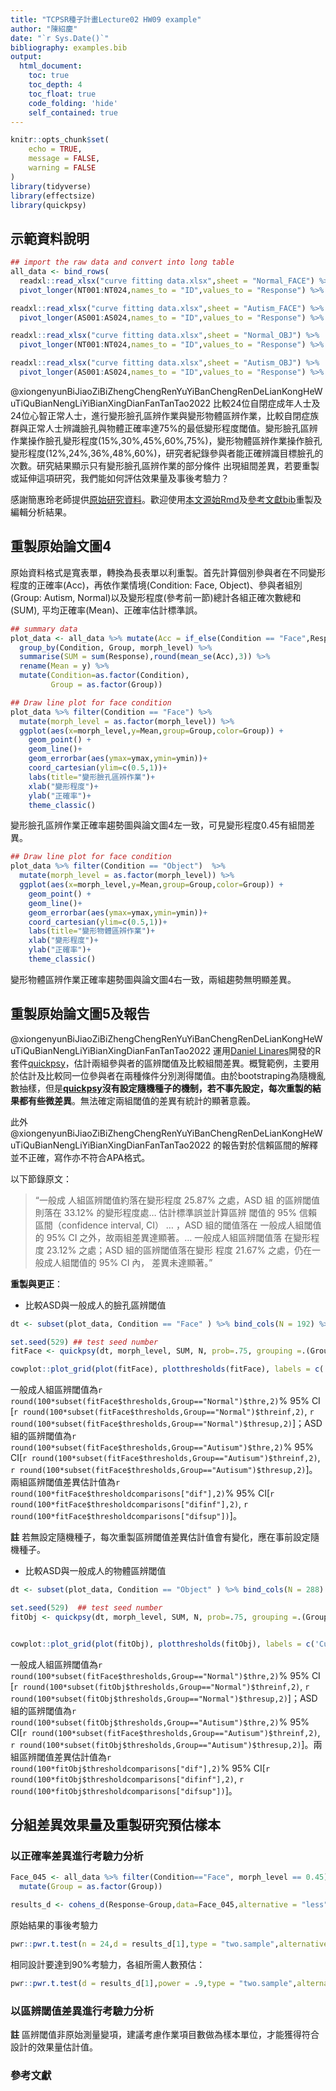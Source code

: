 ```yaml
---
title: "TCPSR種子計畫Lecture02 HW09 example"
author: "陳紹慶"
date: "`r Sys.Date()`"
bibliography: examples.bib
output:
  html_document:
    toc: true
    toc_depth: 4
    toc_float: true
    code_folding: 'hide'
    self_contained: true
---
```


```r
knitr::opts_chunk$set(
	echo = TRUE,
	message = FALSE,
	warning = FALSE
)
library(tidyverse)
library(effectsize)
library(quickpsy)
```



## 示範資料說明

```r
## import the raw data and convert into long table
all_data <- bind_rows(
  readxl::read_xlsx("curve fitting data.xlsx",sheet = "Normal_FACE") %>%
  pivot_longer(NT001:NT024,names_to = "ID",values_to = "Response") %>% bind_cols(Group = "Normal",Condition = "Face"),

readxl::read_xlsx("curve fitting data.xlsx",sheet = "Autism_FACE") %>%
  pivot_longer(AS001:AS024,names_to = "ID",values_to = "Response") %>% bind_cols(Group = "Autisum",Condition = "Face"),

readxl::read_xlsx("curve fitting data.xlsx",sheet = "Normal_OBJ") %>%
  pivot_longer(NT001:NT024,names_to = "ID",values_to = "Response") %>% bind_cols(Group = "Normal",Condition = "Object"),

readxl::read_xlsx("curve fitting data.xlsx",sheet = "Autism_OBJ") %>%
  pivot_longer(AS001:AS024,names_to = "ID",values_to = "Response") %>% bind_cols(Group = "Autisum",Condition = "Object"))

```

@xiongenyunBiJiaoZiBiZhengChengRenYuYiBanChengRenDeLianKongHeWuTiQuBianNengLiYiBianXingDianFanTanTao2022 比較24位自閉症成年人士及24位心智正常人士，進行變形臉孔區辨作業與變形物體區辨作業，比較自閉症族群與正常人士辨識臉孔與物體正確率達75%的最低變形程度閾值。變形臉孔區辨作業操作臉孔變形程度(15%,30%,45%,60%,75%)，變形物體區辨作業操作臉孔變形程度(12%,24%,36%,48%,60%)，研究者紀錄參與者能正確辨識目標臉孔的次數。研究結果顯示只有變形臉孔區辨作業的部分條件 出現組間差異，若要重製或延伸這項研究，我們能如何評估效果量及事後考驗力？

感謝簡惠玲老師提供[原始研究資料](files/curve fitting data.xlsx)。歡迎使用[本文源始Rmd](files/example.Rmd)及[參考文獻bib](files/examples.bib)重製及編輯分析結果。

## 重製原始論文圖4

原始資料格式是寬表單，轉換為長表單以利重製。首先計算個別參與者在不同變形程度的正確率(Acc)，再依作業情境(Condition: Face, Object)、參與者組別(Group: Autism, Normal)以及變形程度(參考前一節)總計各組正確次數總和(SUM), 平均正確率(Mean)、正確率估計標準誤。

```r
## summary data
plot_data <- all_data %>% mutate(Acc = if_else(Condition == "Face",Response/8,Response/12)) %>%
  group_by(Condition, Group, morph_level) %>%
  summarise(SUM = sum(Response),round(mean_se(Acc),3)) %>%
  rename(Mean = y) %>%
  mutate(Condition=as.factor(Condition),
         Group = as.factor(Group))
```

```r
## Draw line plot for face condition
plot_data %>% filter(Condition == "Face") %>%
  mutate(morph_level = as.factor(morph_level)) %>%
  ggplot(aes(x=morph_level,y=Mean,group=Group,color=Group)) +
    geom_point() +
    geom_line()+
    geom_errorbar(aes(ymax=ymax,ymin=ymin))+
    coord_cartesian(ylim=c(0.5,1))+
    labs(title="變形臉孔區辨作業")+
    xlab("變形程度")+
    ylab("正確率")+
    theme_classic()
```

變形臉孔區辨作業正確率趨勢圖與論文圖4左一致，可見變形程度0.45有組間差異。

```r
## Draw line plot for face condition
plot_data %>% filter(Condition == "Object")  %>%
  mutate(morph_level = as.factor(morph_level)) %>%
  ggplot(aes(x=morph_level,y=Mean,group=Group,color=Group)) +
    geom_point() +
    geom_line()+
    geom_errorbar(aes(ymax=ymax,ymin=ymin))+
    coord_cartesian(ylim=c(0.5,1))+
    labs(title="變形物體區辨作業")+
    xlab("變形程度")+
    ylab("正確率")+
    theme_classic()
```

變形物體區辨作業正確率趨勢圖與論文圖4右一致，兩組趨勢無明顯差異。

## 重製原始論文圖5及報告

@xiongenyunBiJiaoZiBiZhengChengRenYuYiBanChengRenDeLianKongHeWuTiQuBianNengLiYiBianXingDianFanTanTao2022 運用[Daniel Linares](https://www.dlinares.org/)開發的R套件[quickpsy](http://dlinares.org/quickpsy.html)，估計兩組參與者的區辨閾值及比較組間差異。概覽範例，主要用於估計及比較同一位參與者在兩種條件分別測得閾值。由於bootstraping為隨機亂數抽樣，但是**[quickpsy](http://dlinares.org/quickpsy.html)沒有設定隨機種子的機制，若不事先設定，每次重製的結果都有些微差異**。無法確定兩組閾值的差異有統計的顯著意義。

此外 @xiongenyunBiJiaoZiBiZhengChengRenYuYiBanChengRenDeLianKongHeWuTiQuBianNengLiYiBianXingDianFanTanTao2022 的報告對於信賴區間的解釋並不正確，寫作亦不符合APA格式。

以下節錄原文：

> "一般成 人組區辨閾值約落在變形程度 25.87% 之處，ASD 組 的區辨閾值則落在 33.12% 的變形程度處... 估計標準誤並計算區辨 閾值的 95% 信賴區間（confidence interval, CI） ... ，ASD 組的閾值落在 一般成人組閾值的 95% CI 之外，故兩組差異達顯著。... 一般成人組區辨閾值落 在變形程度 23.12% 之處；ASD 組的區辨閾值落在變形 程度 21.67% 之處，仍在一般成人組閾值的 95% CI 內， 差異未達顯著。"


**重製與更正**：

- 比較ASD與一般成人的臉孔區辨閾值

```r
dt <- subset(plot_data, Condition == "Face" ) %>% bind_cols(N = 192) %>% mutate(Group=as.character(Group) )

set.seed(529) ## test seed number
fitFace <- quickpsy(dt, morph_level, SUM, N, prob=.75, grouping =.(Group), fun = weibull_fun) ## some outputs are embedded in text, see the source Rmd.

cowplot::plot_grid(plot(fitFace), plotthresholds(fitFace), labels = c('Curve', 'Threshold'))
```

一般成人組區辨閾值為`r round(100*subset(fitFace$thresholds,Group=="Normal")$thre,2)`% 95% CI [`r round(100*subset(fitFace$thresholds,Group=="Normal")$threinf,2)`, `r round(100*subset(fitFace$thresholds,Group=="Normal")$thresup,2)`]；ASD組的區辨閾值為`r round(100*subset(fitFace$thresholds,Group=="Autisum")$thre,2)`% 95% CI[`r round(100*subset(fitFace$thresholds,Group=="Autisum")$threinf,2)`, `r round(100*subset(fitFace$thresholds,Group=="Autisum")$thresup,2)`]。兩組區辨閾值差異估計值為`r round(100*fitFace$thresholdcomparisons["dif"],2)`% 95% CI[`r round(100*fitFace$thresholdcomparisons["difinf"],2)`, `r round(100*fitFace$thresholdcomparisons["difsup"])`]。

**註** 若無設定隨機種子，每次重製區辨閾值差異估計值會有變化，應在事前設定隨機種子。

- 比較ASD與一般成人的物體區辨閾值


```r
dt <- subset(plot_data, Condition == "Object" ) %>% bind_cols(N = 288) %>% mutate(Condition=as.character(Condition),Group=as.character(Group))

set.seed(529)  ## test seed number
fitObj <- quickpsy(dt, morph_level, SUM, N, prob=.75, grouping =.(Group), fun = weibull_fun) ## some outputs are embedded in text, see the source Rmd.


cowplot::plot_grid(plot(fitObj), plotthresholds(fitObj), labels = c('Curve', 'Threshold'))

```


一般成人組區辨閾值為`r round(100*subset(fitFace$thresholds,Group=="Normal")$thre,2)`% 95% CI [`r round(100*subset(fitObj$thresholds,Group=="Normal")$threinf,2)`, `r round(100*subset(fitObj$thresholds,Group=="Normal")$thresup,2)`]；ASD組的區辨閾值為`r round(100*subset(fitObj$thresholds,Group=="Autisum")$thre,2)`% 95% CI[`r round(100*subset(fitFace$thresholds,Group=="Autisum")$threinf,2)`, `r round(100*subset(fitObj$thresholds,Group=="Autisum")$thresup,2)`]。兩組區辨閾值差異估計值為`r round(100*fitObj$thresholdcomparisons["dif"],2)`% 95% CI[`r round(100*fitObj$thresholdcomparisons["difinf"],2)`, `r round(100*fitObj$thresholdcomparisons["difsup"])`]。



## 分組差異效果量及重製研究預估樣本

### 以正確率差異進行考驗力分析

```r
Face_045 <- all_data %>% filter(Condition=="Face", morph_level == 0.45) %>%
  mutate(Group = as.factor(Group))

results_d <- cohens_d(Response~Group,data=Face_045,alternative = "less") %>% unlist  ## -0.78 95%CI [-Inf, -0.28]
```

原始結果的事後考驗力

```r
pwr::pwr.t.test(n = 24,d = results_d[1],type = "two.sample",alternative = "less")
```

相同設計要達到90%考驗力，各組所需人數預估：

```r
pwr::pwr.t.test(d = results_d[1],power = .9,type = "two.sample",alternative = "less")
```

### 以區辨閾值差異進行考驗力分析

**註** 區辨閾值非原始測量變項，建議考慮作業項目數做為樣本單位，才能獲得符合設計的效果量估計值。

### 參考文獻